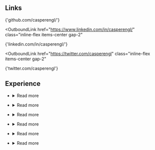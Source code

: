 
## Links

<div class="flex flex-col items-start gap-3">
<OutboundLink
  href="https://github.com/casperengl/"
  class="inline-flex items-center gap-2"
>
  <GithubIcon class="h-10 w-10" />
  <span>{'github.com/casperengl/'}</span>
</OutboundLink>

<OutboundLink
  href="https://www.linkedin.com/in/casperengl/"
  class="inline-flex items-center gap-2"
>
  <LinkedInIcon class="h-10 w-10" />
  <span>{'linkedin.com/in/casperengl/'}</span>
</OutboundLink>

<OutboundLink
  href="https://twitter.com/casperengl"
  class="inline-flex items-center gap-2"
>
  <TwitterIcon class="h-10 w-10" />
  <span>{'twitter.com/casperengl'}</span>
</OutboundLink>
</div>

## Experience

- <Experience
    company="Make Influence"
    role="Frontend Lead"
    startDate="2022-10"
    link="https://www.makeinfluence.com/"
  />
  <details>
    <summary class="max-w-min whitespace-nowrap">Read more</summary>

    At the moment we're building a new cross-platform app based on Vue. On the frontend I upgraded the app to Vue 3, and I'm currently working on a new design system for the app.
    
    One of my first tasks was to create a TypeScript based query builder for our GraphQL client. We use GraphQL codegen to get types for our queries and mutations. 
    
    The query builder is type-safe, which means all queries, mutations and fragments will return the original type from the GraphQL schema.
  </details>
- <Experience
    company="Miinto"
    role="Senior Frontend developer"
    startDate="2022-03"
    endDate="2022-10"
    link="https://www.miinto-group.com/"
  />
  <details>
    <summary class="max-w-min whitespace-nowrap">Read more</summary>

    Miinto is a marketplace for physical boutiques in 14 markets across Europe and China. 

    At Miinto, I'm part of the Partners & Back Office team, whose responsibility was to create the foundation for their new admin tools and management systems. My first project was Partner Management System, with a complementary component library/design system. This project is going to be the entry point for each new Partner, where their company information, market selection, contracts, etc. is stored.
  </details>
- <Experience
    company="Adapt"
    role="Frontend Developer"
    startDate="2020-09"
    endDate="2022-03"
    link="https://adaptagency.com/"
  />
  <details>
    <summary class="max-w-min whitespace-nowrap">Read more</summary>

    Adapt is a full-service agency, doing everything from UX, Mobile Apps to web development, both front- and backend. I was hired here because of my experience with front-end frameworks such as React and Vue. 

    Some of the clients I worked with during my time there:
    * Sygeforsikring "danmark" - self-service platform built in React using Redux, CSS modules etc. and their new website built with Statamic, TailwindCSS and AlpineJS: sygeforsikring.dk
    * Interflora - B2B universe as a consultant. We made with Vue 3, which was released three months prior (EOY 2020). We used GraphQL with Apollo, TailwindCSS, GSAP (animation), and a lot of other cool stuff. Their focus was to create a modern, luxurious, and user-friendly experience for their customers.
    * GSV - A heavy-machinery renter, one of Denmark's most extensive. They wanted to break into the digital world with two products named Dashboard and Kundeportal (Customer portal). The frontends were written in TypeScript with React as the framework. We also created an accompanying component library for them, which is being used across their portfolio of products. 
  </details>
- <Experience
    company="Devant"
    role="Self-employed"
    startDate="2019-11"
    endDate="2020-05"
  />
  <details>
    <summary class="max-w-min whitespace-nowrap">Read more</summary>

    The company that I had together with a partner, where I worked as a consultant. During this period, I did Laravel development, implemented a new payment gateway using Stripe, and did my fair share of other odd jobs.
  </details>
- <Experience
    company="Designheroes"
    role="Fullstack developer"
    startDate="2019-04"
    endDate="2019-11"
    link="https://www.designheroes.dk/"
  />
  <details>
    <summary class="max-w-min whitespace-nowrap">Read more</summary>

    Designheroes was a small agency doing development and design. My projects ranged from WordPress websites to OpenCart webshops (a reasonably old PHP framework) and Laravel development for our biggest client, both front- and back-end.

    The largest project built in Laravel was Petsbnb, a pet-sitting platform for pet owners and sitters. We handled everything from login features, calendar management, chat rooms, payments, etc.
  </details>
- <Experience
    company="Web-Koncept"
    role="Student Developer"
    startDate="2017-05"
    endDate="2019-04"
    link="https://web-koncept.dk/"
  />
  <details>
    <summary class="max-w-min whitespace-nowrap">Read more</summary>

    Web-Koncept has become one of the larger web agencies in Denmark regarding small-medium-sized businesses. At the time, I was the only coder there, which resulted in me creating in-house tools, such as Imapsync App, an email transfer app client that they still use. This is where I gained my first experience with React, which I used extensively at the time to create most of their specialized solutions.
  </details>
